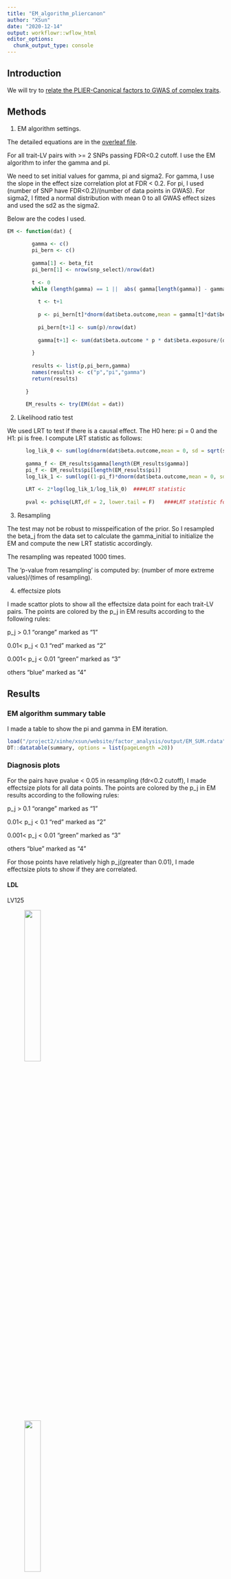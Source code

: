 ```yaml
---
title: "EM_algorithm_pliercanon"
author: "XSun"
date: "2020-12-14"
output: workflowr::wflow_html
editor_options:
  chunk_output_type: console
---
```


## Introduction

We will try to [relate the PLIER-Canonical factors to GWAS of complex traits](https://www.overleaf.com/project/5fc6d070dbe8f5b9fe43a54b).

## Methods

1. EM algorithm settings.

The detailed equations are in the [overleaf file](https://www.overleaf.com/project/5fc6d070dbe8f5b9fe43a54b). 

For all trait-LV pairs with >= 2 SNPs passing FDR<0.2 cutoff. I use the EM algorithm to infer the gamma and pi.

We need to set initial values for gamma, pi and sigma2. For gamma, I use the slope in the effect size correlation plot at FDR < 0.2. For pi, I used  (number of SNP have FDR<0.2)/(number of data points in GWAS). For sigma2, I fitted a normal distribution with mean 0 to all GWAS effect sizes and used the sd2 as the sigma2.


Below are the codes I used.

```r
EM <- function(dat) {
  
        gamma <- c()
        pi_bern <- c()
        
        gamma[1] <- beta_fit
        pi_bern[1] <- nrow(snp_select)/nrow(dat)
        
        t <- 0
        while (length(gamma) == 1 ||  abs( gamma[length(gamma)] - gamma[length(gamma)-1]) >1e-5) {
          
          t <- t+1
          
          p <- pi_bern[t]*dnorm(dat$beta.outcome,mean = gamma[t]*dat$beta.exposure,sd = (dat$se.outcome))/((1-pi_bern[t])* dnorm(dat$beta.outcome,mean = 0,sd = sqrt(sigma^2 + (dat$se.outcome)^2)) + pi_bern[t]*dnorm(dat$beta.outcome,mean = gamma[t]*dat$beta.exposure,sd = (dat$se.outcome)))
          
          pi_bern[t+1] <- sum(p)/nrow(dat)
          
          gamma[t+1] <- sum(dat$beta.outcome * p * dat$beta.exposure/(dat$se.outcome)^2) / sum(((dat$beta.exposure)^2 *p)/(dat$se.outcome)^2)
          
        }
        
        results <- list(p,pi_bern,gamma)
        names(results) <- c("p","pi","gamma")
        return(results)
        
      }
      
      EM_results <- try(EM(dat = dat))

```

2. Likelihood ratio test

We used LRT to test if there is a causal effect. The H0 here: pi = 0 and the H1: pi is free. I compute LRT statistic as follows: 

```r
      log_lik_0 <- sum(log(dnorm(dat$beta.outcome,mean = 0, sd = sqrt(sigma^2 + dat$se.outcome^2) )))
      
      gamma_f <- EM_results$gamma[length(EM_results$gamma)]
      pi_f <- EM_results$pi[length(EM_results$pi)]
      log_lik_1 <- sum(log((1-pi_f)*dnorm(dat$beta.outcome,mean = 0, sd = sqrt(sigma^2 + dat$se.outcome^2)) + pi_f *dnorm(dat$beta.outcome,mean = gamma_f*dat$beta.exposure,sd = dat$se.outcome)))
      
      LRT <- 2*log(log_lik_1/log_lik_0)  ####LRT statistic
      
      pval <- pchisq(LRT,df = 2, lower.tail = F)   ####LRT statistic follows chi-squared distribution with freedom = 2.

```

3. Resampling

The test may not be robust to misspeification of the prior. So I resampled the beta_j from the data set to calculate the gamma_initial to initialize the EM and compute the new LRT statistic accordingly. 

The resampling was repeated 1000 times. 

The 'p-value from resampling' is computed by: (number of more extreme values)/(times of resampling).

4. effectsize plots 

I made scattor plots to show all the effectsize data point for each trait-LV pairs. The points are colored by the p_j in EM results according to the following rules:

p_j > 0.1  "orange"  marked as "1"

0.01< p_j < 0.1  "red"  marked as "2"

0.001< p_j < 0.01  "green"  marked as "3" 

others  "blue"  marked as "4" 


## Results 

### EM algorithm summary table 

I made a table to show the pi and gamma in EM iteration. 

```r
load("/project2/xinhe/xsun/website/factor_analysis/output/EM_SUM.rdata")
DT::datatable(summary, options = list(pageLength =20))
```

### Diagnosis plots 

For the pairs have pvalue < 0.05 in resampling (fdr<0.2 cutoff), I made effectsize plots for all data points. The points are colored by the p_j in EM results according to the following rules:

p_j > 0.1  "orange"  marked as "1"

0.01< p_j < 0.1  "red"  marked as "2"

0.001< p_j < 0.01  "green"  marked as "3" 

others  "blue"  marked as "4" 

For those points have relatively high p_j(greater than 0.01), I made effectsize plots to show if they are correlated.


#### LDL

LV125

<figure class="half">
    <img src="https://github.com/xsun1229/factor_analysis/raw/master/output/effectsize_lv125_LDL_emp.jpeg" width="30%">
</figure>

<figure class="half">
    <img src="https://github.com/xsun1229/factor_analysis/raw/master/output/effectsize_lv125_LDL_emp_top.jpeg" width="30%">
</figure>

<figure class="half">
    <img src="https://github.com/xsun1229/factor_analysis/raw/master/output/effectsize_lv125_LDL_pval5e8_d1k_ageco.jpeg" width="30%">
    <img src="https://github.com/xsun1229/factor_analysis/raw/master/output/resampling_hist_pliercanon_125_LDL.jpeg" width="30%">
</figure>


#### lymphocyte count(lymph)

LV26

<figure class="half">
    <img src="https://github.com/xsun1229/factor_analysis/raw/master/output/effectsize_lv26_lymph_emp.jpeg" width="30%">
</figure>

<figure class="half">
    <img src="https://github.com/xsun1229/factor_analysis/raw/master/output/effectsize_lv26_lymph_pval5e8_d1k_ageco.jpeg" width="30%">
    <img src="https://github.com/xsun1229/factor_analysis/raw/master/output/resampling_hist_pliercanon_26_lymph.jpeg" width="30%">
</figure>




#### plt

LV49

<figure class="half">
    <img src="https://github.com/xsun1229/factor_analysis/raw/master/output/effectsize_lv49_plt_emp.jpeg" width="30%">
</figure>

<figure class="half">
    <img src="https://github.com/xsun1229/factor_analysis/raw/master/output/effectsize_lv49_plt_emp_top.jpeg" width="30%">
</figure>

<figure class="half">
    <img src="https://github.com/xsun1229/factor_analysis/raw/master/output/effectsize_lv49_plt_pval5e8_d1k_ageco.jpeg" width="30%">
    <img src="https://github.com/xsun1229/factor_analysis/raw/master/output/resampling_hist_pliercanon_49_plt.jpeg" width="30%">
</figure>



#### rbc

<figure class="half">
    <img src="https://github.com/xsun1229/factor_analysis/raw/master/output/effectsize_lv82_rbc_emp.jpeg" width="30%">
</figure>

<figure class="half">
    <img src="https://github.com/xsun1229/factor_analysis/raw/master/output/effectsize_lv82_rbc_pval5e8_d1k_ageco.jpeg" width="30%">
    <img src="https://github.com/xsun1229/factor_analysis/raw/master/output/resampling_hist_pliercanon_82_rbc.jpeg" width="30%">
</figure>


#### asthma

LV36

<figure class="half">
    <img src="https://github.com/xsun1229/factor_analysis/raw/master/output/effectsize_lv36_ukb.allasthma_emp.jpeg" width="30%">
</figure>


<figure class="half">
    <img src="https://github.com/xsun1229/factor_analysis/raw/master/output/effectsize_lv36_ukb.allasthma_pval5e8_d1k_ageco.jpeg" width="30%">
    <img src="https://github.com/xsun1229/factor_analysis/raw/master/output/resampling_hist_pliercanon_36_ukb.allasthma.jpeg" width="30%">
</figure>


LV39

<figure class="half">
    <img src="https://github.com/xsun1229/factor_analysis/raw/master/output/effectsize_lv39_ukb.allasthma_emp.jpeg" width="30%">
</figure>

<figure class="half">
    <img src="https://github.com/xsun1229/factor_analysis/raw/master/output/effectsize_lv39_ukb.allasthma_pval5e8_d1k_ageco.jpeg" width="30%">
    <img src="https://github.com/xsun1229/factor_analysis/raw/master/output/resampling_hist_pliercanon_39_ukb.allasthma.jpeg" width="30%">
</figure>




#### wbc

LV6

<figure class="half">
    <img src="https://github.com/xsun1229/factor_analysis/raw/master/output/effectsize_lv6_wbc_emp.jpeg" width="30%">
</figure>

<figure class="half">
    <img src="https://github.com/xsun1229/factor_analysis/raw/master/output/effectsize_lv6_wbc_emp_top.jpeg" width="30%">
</figure>

<figure class="half">
    <img src="https://github.com/xsun1229/factor_analysis/raw/master/output/effectsize_lv6_wbc_pval5e8_d1k_ageco.jpeg" width="30%">
    <img src="https://github.com/xsun1229/factor_analysis/raw/master/output/resampling_hist_pliercanon_6_wbc.jpeg" width="30%">
</figure>

LV119

<figure class="half">
    <img src="https://github.com/xsun1229/factor_analysis/raw/master/output/effectsize_lv119_wbc_emp.jpeg" width="30%">
</figure>

<figure class="half">
    <img src="https://github.com/xsun1229/factor_analysis/raw/master/output/effectsize_lv119_wbc_pval5e8_d1k_ageco.jpeg" width="30%">
    <img src="https://github.com/xsun1229/factor_analysis/raw/master/output/resampling_hist_pliercanon_119_wbc.jpeg" width="30%">
</figure>


#### WHR

LV47

<figure class="half">
    <img src="https://github.com/xsun1229/factor_analysis/raw/master/output/effectsize_lv47_WHR_emp.jpeg" width="30%">
</figure>


<figure class="half">
    <img src="https://github.com/xsun1229/factor_analysis/raw/master/output/effectsize_lv47_WHR_pval5e8_d1k_ageco.jpeg" width="30%">
    <img src="https://github.com/xsun1229/factor_analysis/raw/master/output/resampling_hist_pliercanon_47_WHR.jpeg" width="30%">
</figure>

